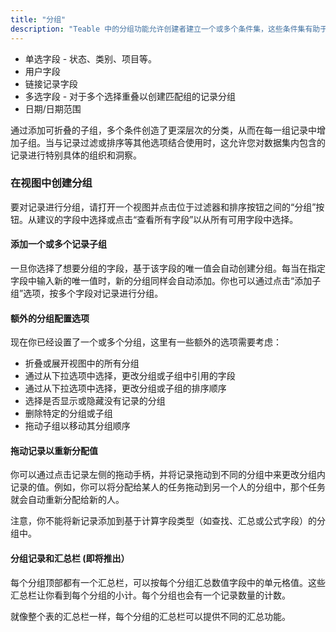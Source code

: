 ```yaml
---
title: "分组"
description: "Teable 中的分组功能允许创建者建立一个或多个条件集，这些条件集有助于在特定视图内呈现的数据集进行分类。"
---
```


* 单选字段 - 状态、类别、项目等。
* 用户字段
* 链接记录字段
* 多选字段 - 对于多个选择重叠以创建匹配组的记录分组
* 日期/日期范围

通过添加可折叠的子组，多个条件创造了更深层次的分类，从而在每一组记录中增加子组。当与记录过滤或排序等其他选项结合使用时，这允许您对数据集内包含的记录进行特别具体的组织和洞察。

### 在视图中创建分组

要对记录进行分组，请打开一个视图并点击位于过滤器和排序按钮之间的“分组”按钮。从建议的字段中选择或点击“查看所有字段”以从所有可用字段中选择。

#### 添加一个或多个记录子组

一旦你选择了想要分组的字段，基于该字段的唯一值会自动创建分组。每当在指定字段中输入新的唯一值时，新的分组同样会自动添加。你也可以通过点击“添加子组”选项，按多个字段对记录进行分组。

#### 额外的分组配置选项

现在你已经设置了一个或多个分组，这里有一些额外的选项需要考虑：

* 折叠或展开视图中的所有分组
* 通过从下拉选项中选择，更改分组或子组中引用的字段
* 通过从下拉选项中选择，更改分组或子组的排序顺序
* 选择是否显示或隐藏没有记录的分组
* 删除特定的分组或子组
* 拖动子组以移动其分组顺序

#### 拖动记录以重新分配值

你可以通过点击记录左侧的拖动手柄，并将记录拖动到不同的分组中来更改分组内记录的值。例如，你可以将分配给某人的任务拖动到另一个人的分组中，那个任务就会自动重新分配给新的人。

注意，你不能将新记录添加到基于计算字段类型（如查找、汇总或公式字段）的分组中。

#### 分组记录和汇总栏 (即将推出）

每个分组顶部都有一个汇总栏，可以按每个分组汇总数值字段中的单元格值。这些汇总栏让你看到每个分组的小计。每个分组也会有一个记录数量的计数。

就像整个表的汇总栏一样，每个分组的汇总栏可以提供不同的汇总功能。

